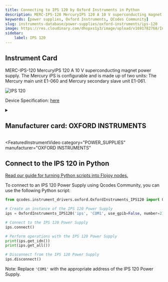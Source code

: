 ```yaml
---
title: Connecting to IPS 120 by Oxford Instruments in Python
description: MERC-IPS-120 MercuryIPS 120 A 10 V superconducting magnet power supply. The Mercury iPS is configurable and is made up of two units, The Mercury main unit E1-060 and Mercury secondary slave unit E1-061.
keywords: [power supplies, Oxford Instruments, QCodes Community] 
slug: instruments-database/power-supplies/oxford-instruments/ips-120 
image: https://res.cloudinary.com/dhopxs1y3/image/upload/v1691782768/Instruments/Power%20Supplies/IPS-120-10/IPS-120-10.jpg
sidebar:
    label: IPS 120 
---
```



## Instrument Card

MERC-IPS-120 MercuryIPS 120 A 10 V superconducting magnet power supply. The Mercury iPS is configurable and is made up of two units: The Mercury main unit E1-060 and Mercury secondary slave unit E1-061.

![IPS 120](https://res.cloudinary.com/dhopxs1y3/image/upload/v1691782768/Instruments/Power%20Supplies/IPS-120-10/IPS-120-10.jpg)

Device Specification: [here](https://www.jlab.org/div_dept/physics_division/dsg/technical_documentation/HDice/Manuals_and_Specifications/Oxford%20IPS120-10.pdf)

<details style={{ marginTop: "15px"}}>
<summary><h2 style={{display:'inline'}}>Manufacturer card: OXFORD INSTRUMENTS</h2></summary>

![OXFORD INSTRUMENTS](https://res.cloudinary.com/dhopxs1y3/image/upload/v1692806167/Instruments/Vendor%20Logos/Oxford_Instruments.png)

Oxford Instruments plc is a United Kingdom manufacturing and research company that designs and manufactures tools and systems for industry and research. The company is headquartered in Abingdon, Oxfordshire, England, with sites in the United Kingdom, United States, Europe, and Asia.[2] It is listed on the London Stock Exchange and is a constituent of the FTSE 250 Index.[3]

- Headquarters: Abingdon, United Kingdom
- Yearly Revenue (millions, USD): 367.3
- Vendor Website: [here](https://www.oxinst.com/)

</details>


<FeaturedInstrumentVideo
  category="POWER_SUPPLIES"
  manufacturer="OXFORD INSTRUMENTS"
></FeaturedInstrumentVideo>

## Connect to the IPS 120 in Python

[Read our guide for turning Python scripts into Flojoy nodes.](https://docs.flojoy.ai/contribution/blocks/custom-flojoy-block/)


<Tabs>

<TabItem value="Flojoy" label="Flojoy" className="flojoy-instrument-tabs">

<NodeCardCollection category='POWER_SUPPLIES' manufacturer='OXFORD'></NodeCardCollection>

</TabItem>
<TabItem value="QCodes Community" label="QCodes Community">

To connect to an IPS 120 Power Supply using Qcodes Community, you can use the following Python script:

```python
from qcodes.instrument_drivers.oxford.OxfordInstruments_IPS120 import OxfordInstruments_IPS120

# Create an instance of the IPS 120 Power Supply
ips = OxfordInstruments_IPS120('ips', 'COM1', use_gpib=False, number=2)

# Connect to the IPS 120 Power Supply
ips.connect()

# Perform operations with the IPS 120 Power Supply
print(ips.get_idn())
print(ips.get_all())

# Disconnect from the IPS 120 Power Supply
ips.disconnect()
```

Note: Replace `'COM1'` with the appropriate address of the IPS 120 Power Supply.

</TabItem>
</Tabs>